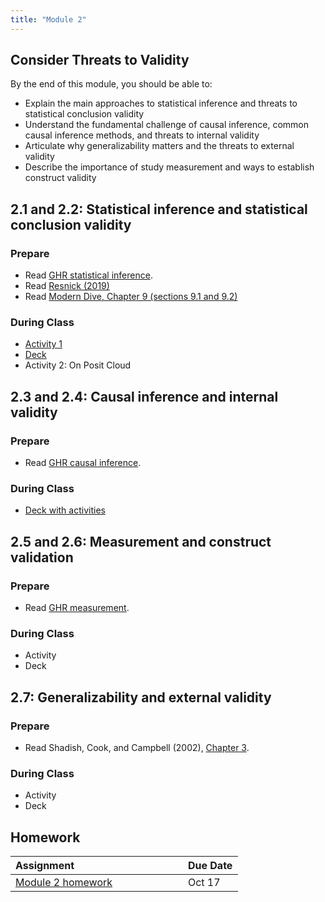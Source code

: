 ```yaml
---
title: "Module 2"
---
```


## Consider Threats to Validity

By the end of this module, you should be able to:

* Explain the main approaches to statistical inference and threats to statistical conclusion validity
* Understand the fundamental challenge of causal inference, common causal inference methods, and threats to internal validity
* Articulate why generalizability matters and the threats to external validity
* Describe the importance of study measurement and ways to establish construct validity

## 2.1 and 2.2: Statistical inference and statistical conclusion validity

### Prepare

* Read [GHR statistical inference](https://ericpgreen.github.io/ghr_ebook/statinference.html){target="_blank"}.
* Read [Resnick (2019)](https://www.vox.com/latest-news/2019/3/22/18275913/statistical-significance-p-values-explained)
* Read [Modern Dive, Chapter 9 (sections 9.1 and 9.2)](https://moderndive.com/9-hypothesis-testing.html#nhst-conclusion)

### During Class

* [Activity 1](https://docs.google.com/document/d/1beOhGCdEdwXHM6l1T8KDmnIPOm84vAQ8oEOxgbnH8g4/edit?usp=sharing)
* [Deck](https://drive.google.com/file/d/1QwgUMqNcU56PmwSXARDdr-0euefgBvQm/view?usp=drive_link)
* Activity 2: On Posit Cloud

## 2.3 and 2.4: Causal inference and internal validity

### Prepare

* Read [GHR causal inference](https://ericpgreen.github.io/ghr_ebook/causalinference.html){target="_blank"}.

### During Class

* [Deck with activities](activities/2.3_causal-inference.html)

## 2.5 and 2.6: Measurement and construct validation

### Prepare

* Read [GHR measurement](https://ericpgreen.github.io/ghr_ebook/construct.html){target="_blank"}.

### During Class

* Activity
* Deck


## 2.7: Generalizability and external validity

### Prepare

* Read Shadish, Cook, and Campbell (2002), [Chapter 3](https://moodle2.units.it/pluginfile.php/132646/mod_resource/content/1/Estratto_ShadishCookCampbellExperimental2002.pdf){target="_blank"}.

### During Class

* Activity
* Deck




## Homework

| Assignment                    | Due Date |
|:------------------------------|:---------|
| [Module 2 homework](https://docs.google.com/document/d/1DV30QSgUJCVVAIO488k5Ckl5CseCWV_zexasF9T9x4s/edit?usp=sharing){target="_blank"}            | Oct 17      |

